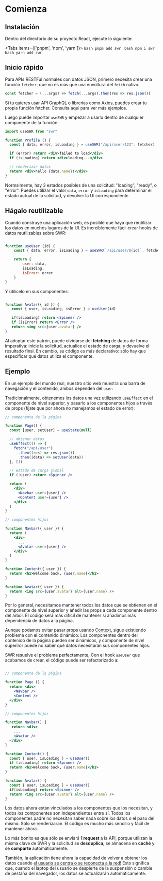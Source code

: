 
# Comienza

## Instalación

Dentro del directorio de su proyecto React, ejecute lo siguiente:

<Tabs items={['pnpm', 'npm', 'yarn']}>
  <Tab>
    ```bash
    pnpm add swr
    ```
  </Tab>
  <Tab>
    ```bash
    npm i swr
    ```
  </Tab>
  <Tab>
    ```bash
    yarn add swr
    ```
  </Tab>
</Tabs>

## Inicio rápido

Para APIs RESTFul normales con datos JSON, primero necesita crear una función `fetcher`, que no es más que una envoltura
del `fetch` nativo:

```jsx
const fetcher = (...args) => fetch(...args).then(res => res.json())
```

<Callout emoji="💡">
    Si tu quieres usar API GraphQL o librerías como Axios, puedes crear tu propia función fetcher. Consulta
    <Link href="/docs/data-fetching">aqui</Link> para ver más ejemplos.
</Callout>

Luego puede importar `useSWR` y empezar a usarlo dentro de cualquier componente de la función:

```jsx
import useSWR from "swr"

function Profile () {
  const { data, error, isLoading } = useSWR("/api/user/123", fetcher)

  if (error) return <div>failed to load</div>
  if (isLoading) return <div>loading...</div>

  // renderizar datos
  return <div>hello {data.name}!</div>
}
```

Normalmente, hay 3 estados posibles de una solicitud: "loading", "ready", o "error". Puedes utilizar el valor
`data`, `error` y `isLoading` para determinar el estado actual de la solicitud, y devolver la UI correspondiente.

## Hágalo reutilizable

Cuando construye una aplicación web, es posible que haya que reutilizar los datos en muchos lugares de la UI.
Es increíblemente fácil crear hooks de datos reutilizables sobre SWR:

```jsx

function useUser (id) {
    const { data, error, isLoading } = useSWR(`/api/user/${id}`, fetcher)

    return {
        user: data,
        isLoading,
        isError: error
    }
}

```

Y utilícelo en sus componentes:

```jsx

function Avatar({ id }) {
   const { user, isLoading, isError } = useUser(id)

   if(isLoading) return <Spinner />
   if (isError) return <Error />
   return <img src={user.avatar} />
}

```

Al adoptar este patrón, puede olvidarse del **fetching** de datos de forma imperativa: inicie la solicitud,
actualice el estado de carga, y devuelve el resultado final. En cambio, su código es más declarativo: sólo hay
que especificar qué datos utiliza el componente.

## Ejemplo

En un ejemplo del mundo real, nuestro sitio web muestra una barra de navegación y el contenido,
ambos dependen del `user`:


<div className="mt-8">
  <Welcome/>
</div>

Tradicionalmente, obtenemos los datos una vez utilizando `useEffect` en el componente de nivel superior, y pasarlo a los componentes hijos
a través de props (fíjate que por ahora no manejamos el estado de error):

```jsx {7-11,17,18,27}
// componente de la página

function Page() {
  const [user, setUser] = useState(null)

  // obtener datos
  useEffect(() => {
    fetch("/api/user")
      .then((res) => res.json())
      .then((data) => setUser(data))
  }, [])

  // estado de carga global
  if (!user) return <Spinner />

  return (
    <div>
      <Navbar user={user} />
      <Content user={user} />
    </div>
  )
}

// componentes hijos

function Navbar({ user }) {
  return (
    <div>
      ...
      <Avatar user={user} />
    </div>
  )
}

function Content({ user }) {
  return <h1>Welcome back, {user.name}</h1>
}

function Avatar({ user }) {
  return <img src={user.avatar} alt={user.name} />
}
```

Por lo general, necesitamos mantener todos los datos que se obtienen en el componente de nivel superior y
añadir las props a cada componente dentro del árbol. El código será más difícil de mantener si añadimos más
dependencia de datos a la página.

Aunque podamos evitar pasar props usando [Context](https://reactjs.org/docs/context.html), sigue existiendo problema con el contenido dinámico:
Los componentes dentro del contenido de la página pueden ser dinámicos, y componente de nivel superiror puede no saber qué datos necesitarán sus componentes hijos.

SWR resuelve el problema perfectamente, Con el hook `useUser` que acabamos de crear, el código puede ser refactorizado a:

```jsx {20,26}

// componente de la página

function Page () {
  return <div>
    <Navbar />
    <Content />
  </div>
}

// componentes hijos

function Navbar() {
   return <div>
    ...
    <Avatar />
  </div>
}

function Content() {
  const { user, isLoading } = useUser()
  if (isLoading) return <Spinner />
  return <h1>Welcome back, {user.name}</h1>
}

function Avatar() {
  const { user, isLoading } = useUser()
  if(isLoading) return <Spinner />
  return <img src={user.avatar} alt={user.name} />
}

```

Los datos ahora están vinculados a los componentes que los necesitan, y todos los componentes son independientes entre sí.
Todos los componentes padre no necesitan saber nada sobre los datos o el paso del mismo. Sólo se renderizaran. El código es mucho
más sencillo y fácil de mantener ahora.

Lo más bonito es que sólo se enviará **1 request** a la API, porque utilizan la misma clave de SWR y la solicitud se **desduplica**,
se almacena en **caché** y se **comparte** automáticamente.

También, la aplicación tiene ahora la capacidad de volver a obtener los datos cuando [el usuario se centra o se reconecta a la red!](/docs/revalidation)
Esto significa que, cuando el laptop del usuario se despierte de la suspensión o cambie de pestaña del navegador, los datos se actualizarán automáticamente.
